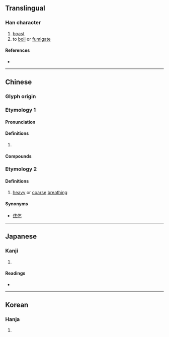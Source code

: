{{character info/new}}
==Translingual==

===Han character===
{{Han char|rn=86|rad=火|as=06|sn=10|four=24339|canj=ODF,XODF|ids=⿱休灬}}

# [[boast]]
# to [[boil]] or [[fumigate]]

====References====
* {{Han ref|kx=0669.210|dkj=18991|dj=1078.240|hdz=32202.010|uh=70CB|ud=28875|bh=D26E|bd=53870}}

----

==Chinese==
{{zh-forms}}

===Glyph origin===
{{Han etym}}

===Etymology 1===
====Pronunciation====
{{zh-pron
|m=xiāo
|c=haau1
|mn=hau
|mc=y
|oc=y
|cat=v
}}

====Definitions====
{{zh-hanzi}}

# {{rfdef|zh}}

====Compounds====
{{zh-der|咆烋|炰烋}}

===Etymology 2===
{{zh-pron
|m=xiū
|c=jau1
|mn=hiu
|cat=n
}}

====Definitions====
{{zh-hanzi}}

# [[heavy]] or [[coarse]] [[breathing]]

====Synonyms====
*[[烋烋]]

----

==Japanese==

===Kanji===
{{ja-kanji|grade=|rs=火06}}

# {{rfdef|ja|sort=火06}}

====Readings====
* {{ja-readings|on=[[こう]] (kō), [[きゅう]] (kyū), [[きょう]] (kyō)|kun=[[さいわい]] (saiwai), [[めでたい]] (medetai), [[よい]] (yoi)}}

----

==Korean==

===Hanja===
{{ko-hanja|hangeul=[[효]], [[휴]]|eumhun=|rv=hyo, hyu|mr=hyo, hyu|y=hyo, hyu}}

# {{rfdef|ko|sort=火06}}